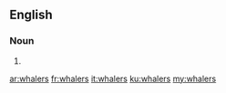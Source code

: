 ==English==

===Noun===
{{head|en|noun plural form}}

# {{plural of|whaler|lang=en}}

[[ar:whalers]]
[[fr:whalers]]
[[it:whalers]]
[[ku:whalers]]
[[my:whalers]]